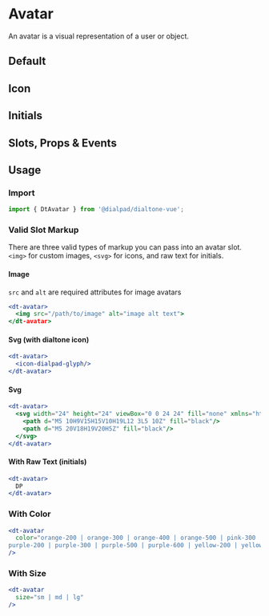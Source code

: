
# Avatar

<Subtitle>
  An avatar is a visual representation of a user or object.
</Subtitle>

## Default

<Canvas>
  <Story id="components-avatar--default" />
</Canvas>

## Icon

<Canvas>
  <Story id="components-avatar--icon" />
</Canvas>

## Initials

<Canvas>
  <Story id="components-avatar--initials" />
</Canvas>

## Slots, Props & Events

<ArgsTable story={PRIMARY_STORY} />

## Usage

### Import

```jsx
import { DtAvatar } from '@dialpad/dialtone-vue';
```

### Valid Slot Markup

There are three valid types of markup you can pass into an avatar slot. `<img>` for custom images,
`<svg>` for icons, and raw text for initials.

#### Image

`src` and `alt` are required attributes for image avatars

```jsx
<dt-avatar>
  <img src="/path/to/image" alt="image alt text">
</dt-avatar>
```

#### Svg (with dialtone icon)

```jsx
<dt-avatar>
  <icon-dialpad-glyph/>
</dt-avatar>
```

#### Svg

```jsx
<dt-avatar>
  <svg width="24" height="24" viewBox="0 0 24 24" fill="none" xmlns="http://www.w3.org/2000/svg">
    <path d="M5 10H9V15H15V10H19L12 3L5 10Z" fill="black"/>
    <path d="M5 20V18H19V20H5Z" fill="black"/>
  </svg>
</dt-avatar>
```

#### With Raw Text (initials)

```jsx
<dt-avatar>
  DP
</dt-avatar>
```

### With Color

```jsx
<dt-avatar
  color="orange-200 | orange-300 | orange-400 | orange-500 | pink-300 | pink-400 | pink-500 | pink-600 |
purple-200 | purple-300 | purple-500 | purple-600 | yellow-200 | yellow-300 | yellow-400 | yellow-500"
/>
```

### With Size

```jsx
<dt-avatar
  size="sm | md | lg"
/>
```

